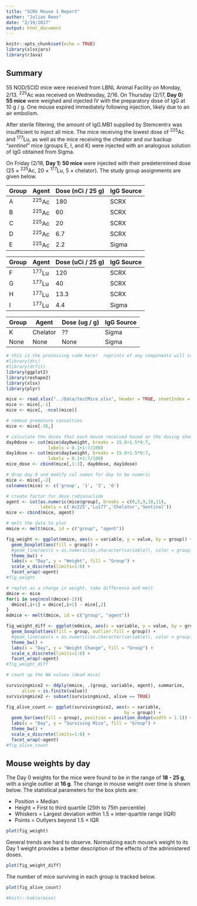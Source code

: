 ```yaml
---
title: "SCRX Mouse 1 Report"
author: "Julian Rees"
date: "2/19/2017"
output: html_document
---
```


```r
knitr::opts_chunk$set(echo = TRUE)
library(xlsxjars)
library(rJava)
```

## Summary
55 NOD/SCID mice were received from LBNL Animal Facility on Monday, 2/13.  ^225^Ac was received on Wednesday, 2/16.  On Thursday (2/17, **Day 0**) **55 mice** were weighed and injected IV with the preparatory dose of IgG at 10 \mu g / g.  One mouse expired immediately following injection, likely due to an air embolism. 

After sterile filtering, the amount of IgG.MB1 supplied by Stemcentrx was insufficient to inject all mice. The mice receiving the lowest dose of ^225^Ac and ^177^Lu, as well as the mice receiving the chelator and our backup "*sentinel*" mice (groups E, I, and K) were injected with an analogous solution of IgG obtained from Sigma. 

On Friday (2/18, **Day 1**) **50 mice** were injected with their predetermined dose (25 $\times$ ^225^Ac, 20 $\times$ ^177^Lu, 5 $\times$ chelator).  The study group assignments are given below. 

Group | Agent | Dose (nCi / 25 g) | IgG Source
------|---------|------ | --
A | ^225^Ac | 180 | SCRX
B | ^225^Ac | 60  | SCRX
C | ^225^Ac | 20  | SCRX
D | ^225^Ac | 6.7 | SCRX
E | ^225^Ac | 2.2 | Sigma

Group | Agent | Dose (uCi / 25 g) | IgG Source
------|---------|------ | --
F | ^177^Lu | 120 | SCRX
G | ^177^Lu | 40  | SCRX
H | ^177^Lu | 13.3 | SCRX
I | ^177^Lu | 4.4 | Sigma

Group | Agent | Dose (ug / g) | IgG Source
------|---------|------ | --
K | Chelator | ?? | Sigma
None | None |  None  | Sigma




```r

# this is the processing code here!  reprints of any components will come below
#library(drc)
#library(drfit)
library(ggplot2)
library(reshape2)
library(xlsx)
library(plyr)

mice <- read.xlsx("../Data/testMice.xlsx", header = TRUE, sheetIndex = 1)
mice <- mice[,-1]
mice <- mice[, -ncol(mice)]

# remove premature casualties
mice <- mice[-36,]

# calculate the doses that each mouse received based on the dosing sheet
day0dose <- cut(mice$day0weight, breaks = 15.8+1.5*0:7, 
                labels = 0.1+1:7/100)
day1dose <- cut(mice$day1weight, breaks = 15.8+1.5*0:7, 
                labels = 0.1+1:7/100)
mice_dose <- cbind(mice[,1:3], day0dose, day1dose)

# drop day 0 and modify col names for day to be numeric
mice <- mice[,-2]
colnames(mice) <- c('group', '1', '3', '6')

# create factor for dose radionuclide
agent <- cut(as.numeric(mice$group), breaks = c(0,5,9,10,11),
             labels = c('Ac225','Lu177','Chelator','Sentinal'))
mice <- cbind(mice, agent)

# melt the data to plot 
mmice <- melt(mice, id = c("group", "agent"))

fig_weight <- ggplot(mmice, aes(x = variable, y = value, by = group)) + 
  geom_boxplot(aes(fill = group)) + 
  #geom_line(aes(x = as.numeric(as.character(variable)), color = group)) +
  theme_bw() +
  labs(x = "Day", y = "Weight", fill = "Group") +
  scale_x_discrete(limits=1:6) +
  facet_wrap(~agent)
#fig_weight

# replot as a change in weight, take difference and melt
dmice <- mice
for(i in seq(ncol(dmice)-2)){
  dmice[,i+1] = dmice[,i+1] - mice[,2]
}
mdmice <- melt(dmice, id = c("group", "agent"))

fig_weight_diff <- ggplot(mdmice, aes(x = variable, y = value, by = group)) + 
  geom_boxplot(aes(fill = group, outlier.fill = group)) + 
  #geom_line(aes(x = as.numeric(as.character(variable)), color = group, group = group)) +
  theme_bw() +
  labs(x = "Day", y = "Weight Change", fill = "Group") +
  scale_x_discrete(limits=1:6) +
  facet_wrap(~agent)
#fig_weight_diff

# count up the NA values (dead mice)

survivingmice2 <- ddply(mmice, .(group, variable, agent), summarize, 
      alive = is.finite(value))
survivingmice2 <- subset(survivingmice2, alive == TRUE)

fig_alive_count <- ggplot(survivingmice2, aes(x = variable, 
                                             by = group)) + 
  geom_bar(aes(fill = group), position = position_dodge(width = 1.1)) + 
  labs(x = "Day", y = "Surviving Mice", fill = "Group") +
  theme_bw() +
  scale_x_discrete(limits=1:6) +
  facet_wrap(~agent)
#fig_alive_count
```

## Mouse weights by day
The Day 0 weights for the mice were found to be in the range of **18 - 25 g**, with a single outlier at **16 g**.  The change in mouse weight over time is shown below. The statistical parameters for the box plots are:

* Position = Median
* Height = First to third quartile (25th to 75th percentile)
* Whiskers = Largest deviation within 1.5 $\times$ inter-quartile range (IQR)
* Points = Outlyers beyond 1.5 $\times$ IQR

```r
plot(fig_weight)
```

General trends are hard to observe.  Normalizing each mouse's weight to its Day 1 weight provides a better description of the effects of the administered doses.

```r
plot(fig_weight_diff)
```

The number of mice surviving in each group is tracked below. 

```r
plot(fig_alive_count)
```

```r
#knitr::kable(mice)
```
